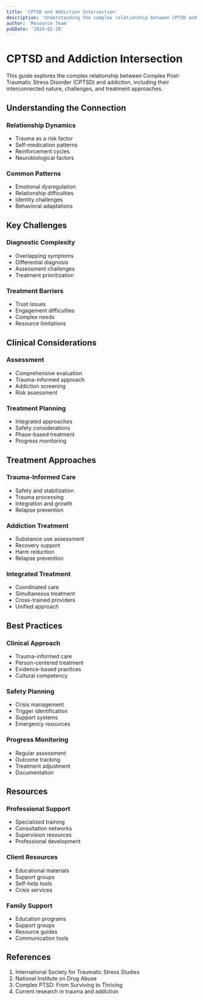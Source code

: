 ```yaml
---
title: 'CPTSD and Addiction Intersection'
description: 'Understanding the complex relationship between CPTSD and addiction'
author: 'Resource Team'
pubDate: '2024-02-28'
---
```


# CPTSD and Addiction Intersection

This guide explores the complex relationship between Complex Post-Traumatic Stress Disorder (CPTSD) and addiction, including their interconnected nature, challenges, and treatment approaches.

## Understanding the Connection

### Relationship Dynamics

- Trauma as a risk factor
- Self-medication patterns
- Reinforcement cycles
- Neurobiological factors

### Common Patterns

- Emotional dysregulation
- Relationship difficulties
- Identity challenges
- Behavioral adaptations

## Key Challenges

### Diagnostic Complexity

- Overlapping symptoms
- Differential diagnosis
- Assessment challenges
- Treatment prioritization

### Treatment Barriers

- Trust issues
- Engagement difficulties
- Complex needs
- Resource limitations

## Clinical Considerations

### Assessment

- Comprehensive evaluation
- Trauma-informed approach
- Addiction screening
- Risk assessment

### Treatment Planning

- Integrated approaches
- Safety considerations
- Phase-based treatment
- Progress monitoring

## Treatment Approaches

### Trauma-Informed Care

- Safety and stabilization
- Trauma processing
- Integration and growth
- Relapse prevention

### Addiction Treatment

- Substance use assessment
- Recovery support
- Harm reduction
- Relapse prevention

### Integrated Treatment

- Coordinated care
- Simultaneous treatment
- Cross-trained providers
- Unified approach

## Best Practices

### Clinical Approach

- Trauma-informed care
- Person-centered treatment
- Evidence-based practices
- Cultural competency

### Safety Planning

- Crisis management
- Trigger identification
- Support systems
- Emergency resources

### Progress Monitoring

- Regular assessment
- Outcome tracking
- Treatment adjustment
- Documentation

## Resources

### Professional Support

- Specialized training
- Consultation networks
- Supervision resources
- Professional development

### Client Resources

- Educational materials
- Support groups
- Self-help tools
- Crisis services

### Family Support

- Education programs
- Support groups
- Resource guides
- Communication tools

## References

1. International Society for Traumatic Stress Studies
2. National Institute on Drug Abuse
3. Complex PTSD: From Surviving to Thriving
4. Current research in trauma and addiction
